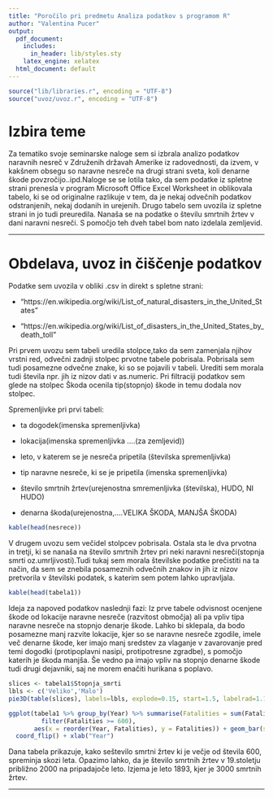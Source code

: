 ```yaml
---
title: "Poročilo pri predmetu Analiza podatkov s programom R"
author: "Valentina Pucer"
output:
  pdf_document:
    includes:
      in_header: lib/styles.sty
    latex_engine: xelatex
  html_document: default
---
```


```r
source("lib/libraries.r", encoding = "UTF-8")
source("uvoz/uvoz.r", encoding = "UTF-8")
```



# Izbira teme

Za tematiko svoje seminarske naloge sem si izbrala analizo podatkov naravnih nesreč v Združenih državah Amerike iz radovednosti, da izvem, v kakšnem obsegu so naravne nesreče na drugi strani sveta, koli denarne škode povzročijo..ipd.Naloge se se lotila tako, da sem podatke iz spletne strani prenesla v program Microsoft Office Excel Worksheet in oblikovala tabelo, ki se  od originalne razlikuje v tem, da je nekaj odvečnih podatkov odstranjenih, nekaj dodanih in urejenih. Drugo tabelo sem uvozila iz spletne strani in jo tudi preuredila. Nanaša  se na podatke
o številu smrtnih žrtev v dani naravni nesreči. S pomočjo teh dveh tabel bom nato
izdelala zemljevid.

***

# Obdelava, uvoz in čiščenje podatkov

Podatke sem uvozila v obliki .csv in direkt s spletne strani:

-  "https://en.wikipedia.org/wiki/List_of_natural_disasters_in_the_United_States"

-  "https://en.wikipedia.org/wiki/List_of_disasters_in_the_United_States_by_death_toll"

Pri prvem uvozu sem tabeli uredila stolpce,tako da sem zamenjala njihov vrstni red, odvečni zadnji stolpec prvotne tabele pobrisala. Pobrisala sem tudi posamezne odvečne znake, ki so se pojavili v tabeli. Urediti sem morala tudi števila npr.
jih iz nizov dati v as.numeric. Pri filtraciji podatkov sem glede na stolpec Škoda ocenila tip(stopnjo) škode in temu dodala nov stolpec.

Spremenljivke pri prvi tabeli:

* ta dogodek(imenska spremenljivka)

* lokacija(imenska spremenljivka ....(za zemljevid))

* leto, v katerem se je nesreča pripetila (številska spremenljivka)

* tip naravne nesreče, ki se je pripetila (imenska spremenljivka)

* število smrtnih žrtev(urejenostna smremenljivka (številska), HUDO, NI HUDO)

* denarna škoda(urejenostna,....VELIKA ŠKODA, MANJŠA ŠKODA)


```r
kable(head(nesrece))

```



V drugem uvozu sem  večidel stolpcev pobrisala. Ostala sta le dva prvotna in tretji, ki se nanaša na število smrtnih žrtev pri neki naravni nesreči(stopnja smrti oz.umrljivosti).Tudi tukaj sem morala številske podatke prečistiti na ta način, da sem se znebila posameznih odvečnih znakov in jih iz nizov pretvorila v številski podatek, s katerim sem potem lahko upravljala.

```r
kable(head(tabela1))

```


Ideja za napoved podatkov naslednji fazi: Iz prve tabele odvisnost ocenjene škode od lokacije naravne nesreče (razvitost območja) ali pa vpliv tipa naravne nesreče na stopnjo denarje škode. Lahko bi sklepala, da bodo posamezne manj razvite lokacije, kjer so se naravne nesreče zgodile, imele več denarne škode, ker imajo manj sredstev za vlaganje v zavarovanje pred temi dogodki (protipoplavni nasipi,
protipotresne zgradbe), s pomočjo katerih je škoda manjša. Še vedno pa imajo vpliv na stopnjo denarne škode tudi drugi dejavniki, saj ne morem enačiti hurikana s poplavo.




```r
slices <- tabela1$Stopnja_smrti
lbls <- c('Veliko','Malo')
pie3D(table(slices), labels=lbls, explode=0.15, start=1.5, labelrad=1.18, labelcex=1, main='Tortni diagram')
```




```r
ggplot(tabela1 %>% group_by(Year) %>% summarise(Fatalities = sum(Fatalities)) %>%
         filter(Fatalities >= 600),
       aes(x = reorder(Year, Fatalities), y = Fatalities)) + geom_bar(stat = "identity") +
  coord_flip() + xlab("Year")
```
Dana tabela prikazuje, kako seštevilo smrtni žrtev ki je večje od števila 600, spreminja skozi leta. Opazimo lahko, da je  število smrtnih žrtev v 19.stoletju približno 2000 na pripadajoče leto. Izjema je leto 1893, kjer je 3000 smrtnih žrtev.





***


